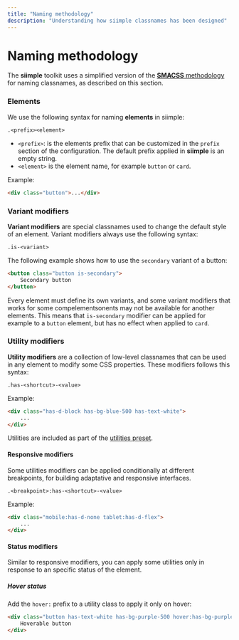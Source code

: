 ```yaml
---
title: "Naming methodology"
description: "Understanding how siimple classnames has been designed"
---
```


# Naming methodology

The **siimple** toolkit uses a simplified version of the [**SMACSS** methodology](http://smacss.com) for naming classnames, as described on this section. 
 
### Elements

We use the following syntax for naming **elements** in siimple:

```
.<prefix><element>
```

- `<prefix>`: is the elements prefix that can be customized in the `prefix` section of the configuration. The default prefix applied in **siimple** is an empty string.
- `<element>` is the element name, for example `button` or `card`.

Example: 

```html
<div class="button">...</div>
```

### Variant modifiers

**Variant modifiers** are special classnames used to change the default style of an element. Variant modifiers always use the following syntax:

```
.is-<variant>
```

The following example shows how to use the `secondary` variant of a button:

```html
<button class="button is-secondary">
    Secondary button
</button>
```

Every element must define its own variants, and some variant modifiers that works for some compelementsonents may not be available for another elements. This means that `is-secondary` modifier can be applied for example to a `button` element, but has no effect when applied to `card`.

### Utility modifiers

**Utility modifiers** are a collection of low-level classnames that can be used in any element to modify some CSS properties. These modifiers follows this syntax:

```
.has-<shortcut>-<value>
```

Example: 

```html
<div class="has-d-block has-bg-blue-500 has-text-white">
    ...
</div>
```

Utilities are included as part of the [utilities preset](/presets/utilities).

#### Responsive modifiers

Some utilities modifiers can be applied conditionally at different breakpoints, for building adaptative and responsive interfaces. 

```
.<breakpoint>:has-<shortcut>-<value>
```

Example: 

```html
<div class="mobile:has-d-none tablet:has-d-flex">
    ...
</div>
```

#### Status modifiers

Similar to responsive modifiers, you can apply some utilities only in response to an specific status of the element. 

##### Hover status

Add the `hover:` prefix to a utility class to apply it only on hover: 

```html live=true align=center
<div class="button has-text-white has-bg-purple-500 hover:has-bg-purple-700">
    Hoverable button
</div>
```

